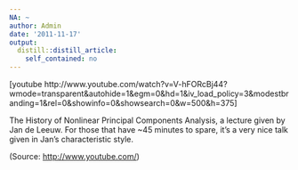 ```yaml
---
NA: ~
author: Admin
date: '2011-11-17'
output:
  distill::distill_article:
    self_contained: no
---
```


[youtube http://www.youtube.com/watch?v=V-hFORcBj44?wmode=transparent&autohide=1&egm=0&hd=1&iv\_load\_policy=3&modestbranding=1&rel=0&showinfo=0&showsearch=0&w=500&h=375]

The History of Nonlinear Principal Components Analysis, a lecture given by Jan de Leeuw. For those that have ~45 minutes to spare, it&#8217;s a very nice talk given in Jan&#8217;s characteristic style.

<div class="attribution">
  (<span>Source:</span> <a href="http://www.youtube.com/">http://www.youtube.com/</a>)
</div>
